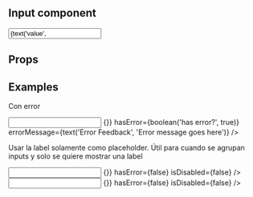 
<Meta title="Forms|Input" component={Input} />

## Input component

<Story name="Input">
  <Input
    label={text('label', 'Correo electrónico')}
    errorMessage={text('Error Feedback', 'Error message goes here')}
    showLabel={boolean('showLabel', true)}
    id={text('id', 'name')}
    type={select(
      'type',
      {
        Text: 'text',
        Phone: 'tel',
        Email: 'email',
      },
      'text'
    )}
    value={text('value', '')}
    onChange={action('onChange')}
    hasError={boolean('hasError', false)}
    isDisabled={boolean('isDisabled', false)}
    maxLength={number('maxLength', null)}
  />
</Story>

## Props

<Props of={Input} />

## Examples

Con error

<Preview>
  <Story name="With error">
    <Input
      label="Correo electrónico"
      id="input-example-1"
      type="email"
      value=""
      onChange={() => {}}
      hasError={boolean('has error?', true)}
      errorMessage={text('Error Feedback', 'Error message goes here')}
    />
  </Story>
</Preview>

Usar la label solamente como placeholder. Útil para cuando se agrupan inputs
y solo se quiere mostrar una label

<Preview>
  <Story name="Without label">
    <Spacing vertical size="XS">
      <FieldLabel
        inputId={'input-example-2'}
        isPlaceholder={false}
        text={'Label para ambos'}
      />
      <Spacing isResponsive={false} flexGrow>
        <Input
          label="Placeholder only"
          placeholderOnly
          id="input-example-2"
          type="text"
          value=""
          onChange={() => {}}
          hasError={false}
          isDisabled={false}
        />
        <Input
          label="Placeholder only"
          placeholderOnly
          id="input-example-3"
          type="text"
          value=""
          onChange={() => {}}
          hasError={false}
          isDisabled={false}
        />
      </Spacing>
    </Spacing>
  </Story>
</Preview>
